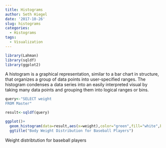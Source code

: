 ```yaml
---
title: Histograms
author: Seth Hiegel
date: '2017-10-26'
slug: histograms
categories:
  - Histograms
tags:
  - Visualization
---
```


```r
library(Lahman)
library(sqldf)
library(ggplot2)
```
A histogram is a graphical representation, similar to a bar chart in structure, that organizes a group of data points into user-specified ranges. The histogram condenses a data series into an easily interpreted visual by taking many data points and grouping them into logical ranges or bins.


```r
query<-"SELECT weight
FROM Master"

result<-sqldf(query)

ggplot()+
  geom_histogram(data=result,aes(x=weight),color="green",fill="white",bins=50)+
  ggtitle("Body Weight Distribution for Baseball Players")
```

Weight distribtution for baseball players
